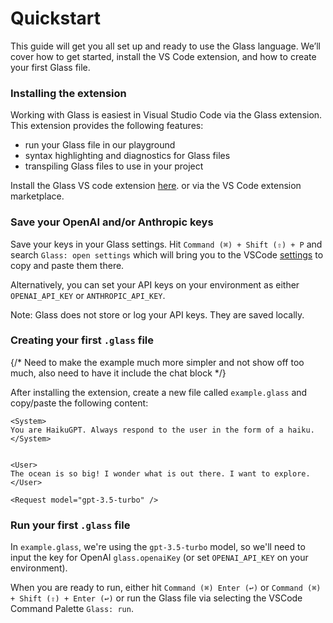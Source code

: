 
# Quickstart

This guide will get you all set up and ready to use the Glass language. We’ll cover how to get started, install the VS Code extension, and how to create your first Glass file.

<Steps>

### Installing the extension

Working with Glass is easiest in Visual Studio Code via the Glass extension. This extension provides the following features:

- run your Glass file in our playground
- syntax highlighting and diagnostics for Glass files
- transpiling Glass files to use in your project

Install the Glass VS code extension [here](https://marketplace.visualstudio.com/items?itemName=foundation.vscode-glass). or via the VS Code extension marketplace.

### Save your OpenAI and/or Anthropic keys
Save your keys in your Glass settings. Hit `Command (⌘) + Shift (⇧) + P` and search `Glass: open settings` which will bring you to the VSCode [settings](/vscode) to copy and paste them there.


Alternatively, you can set your API keys on your environment as either `OPENAI_API_KEY` or `ANTHROPIC_API_KEY`.

<Callout type="info">Note: Glass does not store or log your API keys. They are saved locally. </Callout>

### Creating your first `.glass` file

{/* Need to make the example much more simpler and not show off too much, also need to have it include the chat block */}

After installing the extension, create a new file called `example.glass` and copy/paste the following content:

```glass copy filename="example.glass"
<System>
You are HaikuGPT. Always respond to the user in the form of a haiku.
</System>


<User>
The ocean is so big! I wonder what is out there. I want to explore.
</User>

<Request model="gpt-3.5-turbo" />
```

### Run your first `.glass` file

In `example.glass`, we're using the `gpt-3.5-turbo` model, so we'll need to input the key for OpenAI `glass.openaiKey` (or set `OPENAI_API_KEY` on your environment).

When you are ready to run, either hit `Command (⌘) Enter (↩)` or `Command (⌘) + Shift (⇧) + Enter (↩)` or run the Glass file via selecting the VSCode Command Palette `Glass: run`.

<br />

</Steps>
